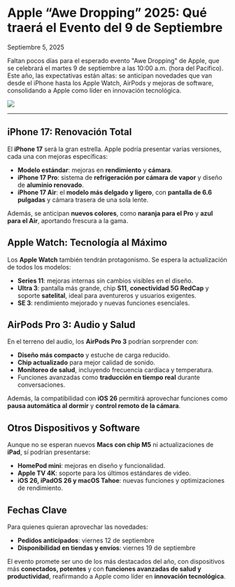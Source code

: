 # Apple “Awe Dropping” 2025: Qué traerá el Evento del 9 de Septiembre

Septiembre 5, 2025

<div class='espacio'/>

Faltan pocos días para el esperado evento "Awe Dropping" de Apple, que se celebrará el martes 9 de septiembre a las 10:00 a.m. (hora del Pacífico). Este año, las expectativas están altas: se anticipan novedades que van desde el iPhone hasta los Apple Watch, AirPods y mejoras de software, consolidando a Apple como líder en innovación tecnológica.

![](/assets/blog-assets/AppleAweDropping2025/AppleAweDropping.webp)

---
<div class='espacio'/>

## iPhone 17: Renovación Total

El **iPhone 17** será la gran estrella. Apple podría presentar varias versiones, cada una con mejoras específicas:

- **Modelo estándar**: mejoras en **rendimiento** y **cámara**.
- **iPhone 17 Pro**: sistema de **refrigeración por cámara de vapor** y diseño de **aluminio renovado**.
- **iPhone 17 Air**: el **modelo más delgado y ligero**, con **pantalla de 6.6 pulgadas** y cámara trasera de una sola lente.

Además, se anticipan **nuevos colores**, como **naranja para el Pro** y **azul para el Air**, aportando frescura a la gama.

<div class='espacio'/>
  
## Apple Watch: Tecnología al Máximo

Los **Apple Watch** también tendrán protagonismo. Se espera la actualización de todos los modelos:

- **Series 11**: mejoras internas sin cambios visibles en el diseño.
- **Ultra 3**: pantalla más grande, chip **S11**, **conectividad 5G RedCap** y soporte **satelital**, ideal para aventureros y usuarios exigentes.
- **SE 3**: rendimiento mejorado y nuevas funciones esenciales.

<div class='espacio'/>
  
## AirPods Pro 3: Audio y Salud

En el terreno del audio, los **AirPods Pro 3** podrían sorprender con:

- **Diseño más compacto** y estuche de carga reducido.
- **Chip actualizado** para mejor calidad de sonido.
- **Monitoreo de salud**, incluyendo frecuencia cardíaca y temperatura.
- Funciones avanzadas como **traducción en tiempo real** durante conversaciones.

Además, la compatibilidad con **iOS 26** permitirá aprovechar funciones como **pausa automática al dormir** y **control remoto de la cámara**.

<div class='espacio'/>
  
## Otros Dispositivos y Software

Aunque no se esperan nuevos **Macs con chip M5** ni actualizaciones de **iPad**, sí podrían presentarse:

- **HomePod mini**: mejoras en diseño y funcionalidad.
- **Apple TV 4K**: soporte para los últimos estándares de video.
- **iOS 26, iPadOS 26 y macOS Tahoe**: nuevas funciones y optimizaciones de rendimiento.

<div class='espacio'/>
  
## Fechas Clave

Para quienes quieran aprovechar las novedades:

- **Pedidos anticipados**: viernes 12 de septiembre
- **Disponibilidad en tiendas y envíos**: viernes 19 de septiembre

El evento promete ser uno de los más destacados del año, con dispositivos más **conectados, potentes** y con **funciones avanzadas de salud y productividad**, reafirmando a Apple como líder en **innovación tecnológica**.

<div class='espacio'/>
